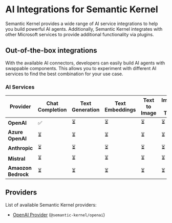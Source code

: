 
# AI Integrations for Semantic Kernel

Semantic Kernel provides a wide range of AI service integrations to help you build powerful AI agents. Additionally, Semantic Kernel integrates with other Microsoft services to provide additional functionality via plugins.

## Out-of-the-box integrations

With the available AI connectors, developers can easily build AI agents with swappable components. This allows you to experiment with different AI services to find the best combination for your use case.

### AI Services

<Table>
  <thead>
    <Tr>
      <Th>Provider</Th>
      <Th>Chat Completion</Th>
      <Th>Text Generation</Th>
      <Th>Text Embeddings</Th>
      <Th>Text to Image</Th>
      <Th>Image to Text</Th>
      <Th>Text to Audio</Th>
      <Th>Audio to Text</Th>
    </Tr>
  </thead>
  <tbody>
    <Tr>
      <Td><b>OpenAI</b></Td>
      <Td>
        ✅
      </Td>
      <Td>
        ⏳
      </Td>
      <Td>
        ⏳
      </Td>
      <Td>
        ⏳
      </Td>
      <Td>
        ⏳
      </Td>
      <Td>
        ⏳
      </Td>
      <Td>
        ⏳
      </Td>
    </Tr>
    <Tr>
      <Td><b>Azure OpenAI</b></Td>
      <Td>
        ⏳
      </Td>
      <Td>
        ⏳
      </Td>
      <Td>
        ⏳
      </Td>
      <Td>
        ⏳
      </Td>
      <Td>
        ⏳
      </Td>
      <Td>
        ⏳
      </Td>
      <Td>
        ⏳
      </Td>
    </Tr>
    <Tr>
      <Td><b>Anthropic</b></Td>
      <Td>
        ⏳
      </Td>
      <Td>
        ⏳
      </Td>
      <Td>
        ⏳
      </Td>
      <Td>
        ⏳
      </Td>
      <Td>
        ⏳
      </Td>
      <Td>
        ⏳
      </Td>
      <Td>
        ⏳
      </Td>
    </Tr>
    <Tr>
      <Td><b>Mistral</b></Td>
      <Td>
        ⏳
      </Td>
      <Td>
        ⏳
      </Td>
      <Td>
        ⏳
      </Td>
      <Td>
        ⏳
      </Td>
      <Td>
        ⏳
      </Td>
      <Td>
        ⏳
      </Td>
      <Td>
        ⏳
      </Td>
    </Tr>
    <Tr>
      <Td><b>Amaozon Bedrock</b></Td>
      <Td>
        ⏳
      </Td>
      <Td>
        ⏳
      </Td>
      <Td>
        ⏳
      </Td>
      <Td>
        ⏳
      </Td>
      <Td>
        ⏳
      </Td>
      <Td>
        ⏳
      </Td>
      <Td>
        ⏳
      </Td>
    </Tr>
  </tbody>
</Table>

## Providers

List of available Semantic Kernel providers:

- [OpenAI Provider](https://www.npmjs.com/package/@semantic-kernel/openai) (`@semantic-kernel/openai`)
